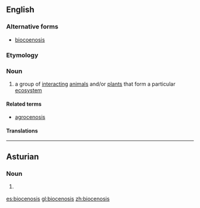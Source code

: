 ==English==

===Alternative forms===
* [[biocoenosis]]

===Etymology===
{{rfe|lang=en}}

===Noun===
{{en-noun|~|biocenoses}}

# {{context|biology|lang=en}} a group of [[interacting]] [[animal]]s and/or [[plant]]s that form a particular [[ecosystem]]

====Related terms====
* [[agrocenosis]]

====Translations====
{{trans-see|biocoenosis}}

----

==Asturian==

===Noun===
{{ast-noun|f|biocenosis}}

# {{label|ast|biology}} {{l|en|biocoenosis}} {{gloss|community of organisms}}

[[es:biocenosis]]
[[gl:biocenosis]]
[[zh:biocenosis]]